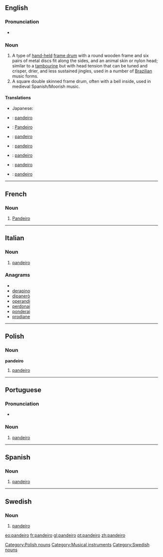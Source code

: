 {{also|Pandeiro}}
==English==

===Pronunciation===
* {{rfp|lang=en}}

===Noun===
{{wikipedia}}
{{en-noun}}

# A type of [[hand-held]] [[frame drum]] with a round wooden frame and six pairs of metal discs fit along the sides, and an animal skin or nylon head; similar to a [[tambourine]] but with head tension that can be tuned and crisper, drier, and less sustained jingles, used in a number of [[Brazilian]] music forms.
# A square double skinned frame drum, often with a bell inside, used in medieval Spanish/Moorish music.

====Translations====
{{trans-top|a hand-held frame drum with a round wooden frame}}
* Japanese: {{t|ja|パンデイロ|tr=ぱんでいろ, pandeiro}}
{{trans-mid}}
{{trans-bottom}}

{{trans-top|a square double skinned frame drum}}
{{trans-mid}}
{{trans-bottom}}

{{checktrans-top}}
* {{ttbc|fr}}: [[pandeiro#French|pandeiro]] {{m}}
* {{ttbc|de}}: [[Pandeiro]]
* {{ttbc|it}}: [[pandeiro#Italian|pandeiro]] {{m}}
{{trans-mid}}
* {{ttbc|pl}}: [[pandeiro#Polish|pandeiro]]
* {{ttbc|pt}}: [[pandeiro#Portuguese|pandeiro]] {{m}}
* {{ttbc|es}}: [[pandeiro#Spanish|pandeiro]] {{m}}
* {{ttbc|sv}}: [[pandeiro#Swedish|pandeiro]]
{{trans-bottom}}

----

==French==

{{wikipedia|lang=fr}}
===Noun===
{{fr-noun|m}}

# [[pandeiro#English|Pandeiro]]

----

==Italian==

===Noun===
{{wikipedia|lang=it}}
{{it-noun|pandeir|m|o|i}}

# [[pandeiro#English|pandeiro]]

===Anagrams===
* {{alphagram|adeinopr}}
* [[derapino#Italian|derapino]]
* [[dipanerò#Italian|dipanerò]]
* [[operandi#Italian|operandi]]
* [[perdonai#Italian|perdonai]]
* [[ponderai#Italian|ponderai]]
* [[prodiane#Italian|prodiane]]

----

==Polish==

===Noun===
{{wikipedia|lang=pl}}
'''pandeiro'''

# [[pandeiro#English|pandeiro]]

[[Category:Polish nouns]]

----

==Portuguese==

===Pronunciation===
* {{IPA|/pɐ̃ˈdejɾu/|lang=pt}}

===Noun===
{{wikipedia|lang=pt}}
{{pt-noun|m}}

# [[pandeiro#English|pandeiro]]

----

==Spanish==

===Noun===
{{infl|es|noun|g=m}}

# [[pandeiro#English|pandeiro]]

----

==Swedish==

===Noun===
{{wikipedia|lang=sv}}
{{sv-noun|g=c}}
{{sv-noun-reg-r-c}}

# [[pandeiro#English|pandeiro]]

[[Category:Musical instruments]]
[[Category:Swedish nouns]]

[[eo:pandeiro]]
[[fr:pandeiro]]
[[gl:pandeiro]]
[[pt:pandeiro]]
[[zh:pandeiro]]